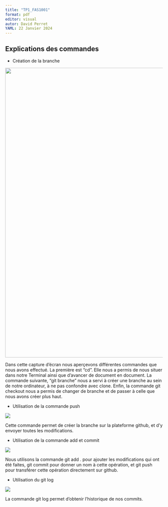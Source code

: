 ```yaml
---
title: "TP1_FAS1001"
format: pdf
editor: visual
autor: David Perret
YAML: 22 Janvier 2024
---
```


## Explications des commandes

-   Création de la branche

![](images/screen%20git%20branch.png){width="925"}

Dans cette capture d'écran nous aperçevons différentes commandes que nous avons effectué. La première est "cd". Elle nous a permis de nous situer dans notre Terminal ainsi que d'avancer de document en document. La commande suivante, "git branche" nous a servi à créer une branche au sein de notre ordinateur, à ne pas confondre avec clone. Enfin, la commande git checkout nous a permis de changer de branche et de passer à celle que nous avons créer plus haut.

-   Utilisation de la commande push

![](images/screen%20git%20push.png)

Cette commande permet de créer la branche sur la plateforme github, et d'y envoyer toutes les modifications.

-   Utilisation de la commande add et commit

![](images/screen%20add.png)

Nous utilisons la commande git add . pour ajouter les modifications qui ont été faites, git commit pour donner un nom à cette opération, et git push pour transférer cette opération directement sur github.

-   Utilisation du git log

![](screenshot pour Quarto/screen git log.png)

La commande git log permet d'obtenir l'historique de nos commits.
